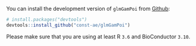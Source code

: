 You can install the development version of `glmGamPoi` from [Github](https://github.com/const-ae/glmGamPoi):

``` r
# install.packages("devtools")
devtools::install_github("const-ae/glmGamPoi")
```

Please make sure that you are using at least R `3.6` and
BioConductor `3.10`.
